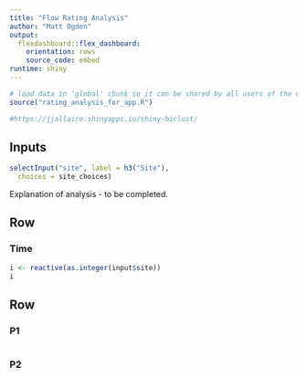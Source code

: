 ```yaml
---
title: "Flow Rating Analysis"
author: "Matt Ogden"
output: 
  flexdashboard::flex_dashboard:
    orientation: rows
    source_code: embed
runtime: shiny
---
```


```r
# load data in 'global' chunk so it can be shared by all users of the dashboard
source("rating_analysis_for_app.R")

#https://jjallaire.shinyapps.io/shiny-biclust/
```

Inputs {.sidebar}
-----------------------------------------------------------------------

```r
selectInput("site", label = h3("Site"), 
  choices = site_choices)
```

Explanation of analysis - to be completed.

Row
-----------------------------------------------------------------------

### Time
    
```r
i <- reactive(as.integer(input$site))
i
```

Row {.tabset}
-----------------------------------------------------------------------

### P1
    
```r

```
   
### P2

```r
```